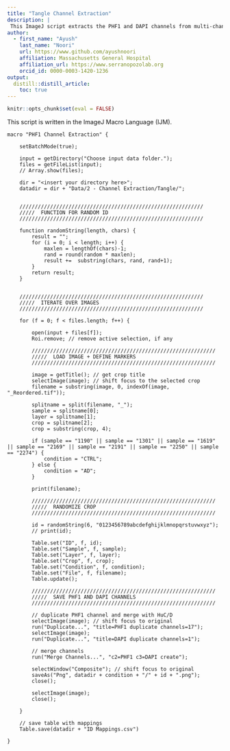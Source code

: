 ```yaml
---
title: "Tangle Channel Extraction"
description: |
 This ImageJ script extracts the PHF1 and DAPI channels from multi-channel TIFF images, merges both channels, and assigns each image a random alphanumeric code for blinded tangle annotation and classification as intraneuronal vs. extraneuronal.
author:
  - first_name: "Ayush"
    last_name: "Noori"
    url: https://www.github.com/ayushnoori
    affiliation: Massachusetts General Hospital
    affiliation_url: https://www.serranopozolab.org
    orcid_id: 0000-0003-1420-1236
output:
  distill::distill_article:
    toc: true
---
```


```r
knitr::opts_chunk$set(eval = FALSE)
```

This script is written in the ImageJ Macro Language (IJM).

``` .ijm
macro "PHF1 Channel Extraction" {

	setBatchMode(true);

	input = getDirectory("Choose input data folder.");
	files = getFileList(input);
	// Array.show(files);

	dir = "<insert your directory here>";
	datadir = dir + "Data/2 - Channel Extraction/Tangle/";


	////////////////////////////////////////////////////////////
	/////  FUNCTION FOR RANDOM ID
	////////////////////////////////////////////////////////////
	
	function randomString(length, chars) {
		result = "";
		for (i = 0; i < length; i++) {
			maxlen = lengthOf(chars)-1;
			rand = round(random * maxlen);
			result +=  substring(chars, rand, rand+1);
		}
		return result;
	}
	

	////////////////////////////////////////////////////////////
	/////  ITERATE OVER IMAGES
	////////////////////////////////////////////////////////////
	
	for (f = 0; f < files.length; f++) {

		open(input + files[f]);
		Roi.remove; // remove active selection, if any
	
		////////////////////////////////////////////////////////////
		/////  LOAD IMAGE + DEFINE MARKERS
		////////////////////////////////////////////////////////////
		
		image = getTitle(); // get crop title
		selectImage(image); // shift focus to the selected crop
		filename = substring(image, 0, indexOf(image, "_Reordered.tif"));
		
		splitname = split(filename, "_");	
		sample = splitname[0];
		layer = splitname[1];
		crop = splitname[2];
		crop = substring(crop, 4);
		
		if (sample == "1190" || sample == "1301" || sample == "1619" || sample == "2169" || sample == "2191" || sample == "2250" || sample == "2274") {
			condition = "CTRL";
		} else {
			condition = "AD";
		}
		
		print(filename);

		////////////////////////////////////////////////////////////
		/////  RANDOMIZE CROP
		////////////////////////////////////////////////////////////

		id = randomString(6, "0123456789abcdefghijklmnopqrstuvwxyz");
		// print(id);

		Table.set("ID", f, id);
		Table.set("Sample", f, sample);
		Table.set("Layer", f, layer);
		Table.set("Crop", f, crop);
		Table.set("Condition", f, condition);
		Table.set("File", f, filename);
		Table.update();
	
		////////////////////////////////////////////////////////////
		/////  SAVE PHF1 AND DAPI CHANNELS
		////////////////////////////////////////////////////////////
		
		// duplicate PHF1 channel and merge with HuC/D
		selectImage(image); // shift focus to original
		run("Duplicate...", "title=PHF1 duplicate channels=17");
		selectImage(image);
		run("Duplicate...", "title=DAPI duplicate channels=1");

		// merge channels
		run("Merge Channels...", "c2=PHF1 c3=DAPI create");
		
		selectWindow("Composite"); // shift focus to original
		saveAs("Png", datadir + condition + "/" + id + ".png");
		close();

		selectImage(image);
		close();
	
	}

	// save table with mappings
	Table.save(datadir + "ID Mappings.csv")

}
```

